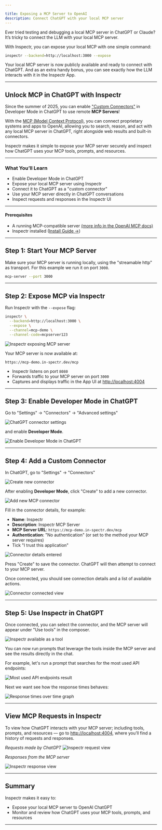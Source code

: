 ```yaml
---

title: Exposing a MCP Server to OpenAI
description: Connect ChatGPT with your local MCP server
---
```





[//]: # (## Expose your Local MCP in One Command)

Ever tried testing and debugging a local MCP server in ChatGPT or Claude?
It’s tricky to connect the LLM with your local MCP server.

With Inspectr, you can expose your local MCP with one simple command:

```bash
inspectr --backend=http://localhost:3000 --expose
```

Your local MCP server is now publicly available and ready to connect with ChatGPT.
And as an extra handy bonus, you can see exactly how the LLM interacts with it in the Inspectr App.

<FlowIngress client:only="react" />

---

## Unlock MCP in ChatGPT with Inspectr

Since the summer of 2025, you can enable ["Custom Connectors"](https://help.openai.com/en/articles/6825453-chatgpt-release-notes#h_9fb0469813) in Developer Mode in ChatGPT to use remote **MCP Servers**!

With the [MCP (Model Context Protocol)](https://platform.openai.com/docs/mcp#create-an-mcp-server), you can connect proprietary systems and apps to OpenAI, allowing you to search, reason, and act with any local MCP server in ChatGPT, right alongside web results and built-in connectors.

Inspectr makes it simple to expose your MCP server securely and inspect how ChatGPT uses your MCP tools, prompts, and resources.

---

### What You’ll Learn

* Enable Developer Mode in ChatGPT
* Expose your local MCP server using Inspectr
* Connect it to ChatGPT as a "custom connector"
* Use your MCP server directly in ChatGPT conversations
* Inspect requests and responses in the Inspectr UI

---

#### Prerequisites

* A running MCP-compatible server [(more info in the OpenAI MCP docs)](https://platform.openai.com/docs/mcp#create-an-mcp-server)
* Inspectr installed ([Install Guide →](/docs/getting-started/installation))

---

## Step 1: Start Your MCP Server

Make sure your MCP server is running locally, using the "streamable http" as transport. For this example we run it on port `3000`.

[//]: # (For this example, we'll use the [MCP Server]&#40;https://github.com/inspectr/mcp-server&#41; from Inspectr.)

```bash
mcp-server --port 3000
```

---

## Step 2: Expose MCP via Inspectr

Run Inspectr with the `--expose` flag:

```bash
inspectr \
  --backend=http://localhost:3000 \
  --expose \
  --channel=mcp-demo \
  --channel-code=mcpserver123
```

<Image src={inspectrExpose} alt="Inspectr exposing MCP server" />

Your MCP server is now available at:

```
https://mcp-demo.in-spectr.dev/mcp
```

* Inspectr listens on port `8080`
* Forwards traffic to your MCP server on port `3000`
* Captures and displays traffic in the App UI at [http://localhost:4004](http://localhost:4004)

---

## Step 3: Enable Developer Mode in ChatGPT

Go to "Settings" → "Connectors" → "Advanced settings"

<Image src={mcpOpenAI} alt="ChatGPT connector settings" />

and enable **Developer Mode**.

<Image src={mcpOpenAIDevMode} alt="Enable Developer Mode in ChatGPT" />

---

## Step 4: Add a Custom Connector

In ChatGPT, go to "Settings" → "Connectors"

<Image src={mcpOpenAICreate} alt="Create new connector" />

After enabling **Developer Mode**, click "Create" to add a new connector.

<Image src={mcpOpenAIConnectorNew} alt="Add new MCP connector" />

Fill in the connector details, for example:

- **Name**: Inspectr
- **Description**: Inspectr MCP Server
- **MCP Server URL**: `https://mcp-demo.in-spectr.dev/mcp`
- **Authentication**: "No authentication" (or set to the method your MCP server requires)
- Tick "I trust this application"

<Image src={mcpOpenAIConnector} alt="Connector details entered" />

Press "Create" to save the connector. ChatGPT will then attempt to connect to your MCP server.

Once connected, you should see connection details and a list of available actions.

<Image src={mcpOpenAIConnectorConnected} alt="Connector connected view" />

---

## Step 5: Use Inspectr in ChatGPT

Once connected, you can select the connector, and the MCP server will appear under "Use tools" in the composer.

<Image src={mcpOpenAIConnectorUse} alt="Inspectr available as a tool" />

You can now run prompts that leverage the tools inside the MCP server and see the results directly in the chat.

For example, let's run a prompt that searches for the most used API endpoints:

<Image src={mcpChatGptResult} alt="Most used API endpoints result" />

Next we want see how the response times behaves:

<Image src={mcpChatGptResultGraph} alt="Response times over time graph" />

---

## View MCP Requests in Inspectr

To view how ChatGPT interacts with your MCP server; including tools, prompts, and resources — go to [http://localhost:4004](http://localhost:4004), where you’ll find a history of requests and responses.

_Requests made by ChatGPT_
<Image src={mcpInspectrRequest} alt="Inspectr request view" />

_Responses from the MCP server_

<Image src={mcpInspectrResponse} alt="Inspectr response view" />

---

## Summary

Inspectr makes it easy to:

- Expose your local MCP server to OpenAI ChatGPT
- Monitor and review how ChatGPT uses your MCP tools, prompts, and resources

---
